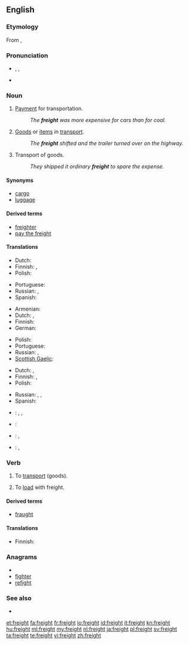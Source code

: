 ==English==

===Etymology===
From {{etyl|dum}} {{term|vracht|lang=dum}}, {{etyl|gml}} {{term|vrecht||cost of transport}}

===Pronunciation===
* {{enPR|frāt}}, {{IPA|/freɪt/}}, {{SAMPA|/freIt/}}
* {{rhymes|eɪt}}

===Noun===
{{en-noun|-}}

# [[payment|Payment]] for transportation.
#: ''The '''freight''' was more expensive for cars than for coal.''
# [[goods|Goods]] or [[item]]s in [[transport]].
#: ''The '''freight''' shifted and the trailer turned over on the highway.''
# Transport of goods.
#: ''They shipped it ordinary '''freight''' to spare the expense.''

====Synonyms====
* [[cargo]]
* [[luggage]]

====Derived terms====
* [[freighter]]
* [[pay the freight]]

====Translations====
{{trans-top|payment for transportation}}
* Dutch: {{t|nl|vrachtprijs|m}}
* Finnish: {{t-|fi|kuljetusmaksu}}, {{t-|fi|rahtimaksu}}
* Polish: {{t-|pl|fracht|m}}
{{trans-mid}}
* Portuguese: {{t+|pt|frete|m}}
* Russian: {{t|ru|фрахт|m|tr=fraxt}}, {{t|ru|плата за провоз|f|tr=pláta za provóz}}
* Spanish: {{t|es|flete}}
{{trans-bottom}}

{{trans-top|goods}}
* Armenian: {{t+|hy|բեռ|tr=beṙ}}
* Dutch: {{t+|nl|vracht|m}}, {{t+|nl|cargo|m}}
* Finnish: {{t-|fi|rahtitavara}}
* German: {{t+|de|Fracht|f}}
{{trans-mid}}
* Polish: {{t-|pl|fracht|m}}
* Portuguese: {{t+|pt|carga|f}}
* Russian: {{t+|ru|груз|m|tr=gruz}}, {{t|ru|фрахт|m|tr=fraxt}}
* [[Scottish Gaelic]]: {{t-|gd|luchd|m|xs=Scottish Gaelic}}
{{trans-bottom}}

{{trans-top|transport of goods}}
* Dutch: {{t+|nl|vracht|m}}, {{t+|nl|cargo|m}}
* Finnish: {{t-|fi|kuljetus}}, {{t-|fi|rahti}}
* Polish: {{t-|pl|fracht|m}}
{{trans-mid}}
* Russian: {{t|ru|перевозка|f|tr=perevózka}}, {{t|ru|фрахт|m|tr=fraxt}}, {{t|ru|транспортировка|f|tr=transportiróvka}}
* Spanish: {{t|es|carga}}
{{trans-bottom}}

{{checktrans-top}}
* {{ttbc|Esperanto}}: {{t|eo|ŝarĝo|xs=Esperanto}}, {{t-|eo|kargo|xs=Esperanto}}, {{t|eo|frajto|xs=Esperanto}}
* {{ttbc|French}}: {{t+|fr|cargo|m}}
{{trans-mid}}
* {{ttbc|Indonesian}}: {{t|id|muat|alt=muatan|xs=Indonesian}}, {{t-|id|kargo|xs=Indonesian}}
* {{ttbc|Korean}}: {{t+|ko|짐|tr=jim|sc=Hang}}, {{t|ko|바리|tr=bari|sc=Hang}}
{{trans-bottom}}

===Verb===
{{en-verb}}

# {{transitive}} To [[transport]] (goods).
# To [[load]] with freight.

====Derived terms====
* [[fraught]]

====Translations====
{{trans-top|to transport goods}}
* Finnish: {{t-|fi|rahdata}}
{{trans-mid}}
{{trans-bottom}}

{{trans-top|to load with freight}}
{{trans-mid}}
{{trans-bottom}}

===Anagrams===
* {{alphagram|efghirt}}
* [[fighter#English|fighter]]
* [[refight#English|refight]]

===See also===
* {{Wikisource1911Enc Citation|Freight}}

[[et:freight]]
[[fa:freight]]
[[fr:freight]]
[[io:freight]]
[[id:freight]]
[[it:freight]]
[[kn:freight]]
[[hu:freight]]
[[ml:freight]]
[[my:freight]]
[[nl:freight]]
[[ja:freight]]
[[pl:freight]]
[[sv:freight]]
[[ta:freight]]
[[te:freight]]
[[vi:freight]]
[[zh:freight]]